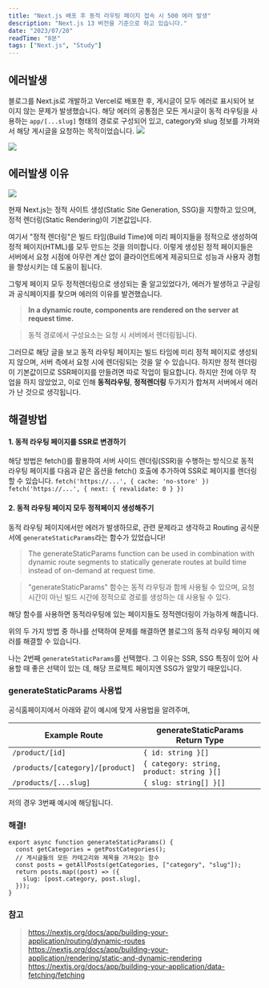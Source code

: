 ```yaml
---
title: "Next.js 배포 후 동적 라우팅 페이지 접속 시 500 에러 발생"
description: "Next.js 13 버전을 기준으로 하고 있습니다."
date: "2023/07/20"
readTime: "8분"
tags: ["Next.js", "Study"]
---
```


## 에러발생

블로그를 Next.js로 개발하고 Vercel로 배포한 후, 게시글이 모두 에러로 표시되어 보이지 않는 문제가 발생했습니다. 해당 에러의 공통점은 모든 게시글이 동적 라우팅을 사용하는 `app/[...slug]` 형태의 경로로 구성되어 있고, category와 slug 정보를 가져와서 해당 게시글을 요청하는 목적이었습니다.
![](/images/posts/next/STATIC-RENDERING/1.png)

![](/images/posts/next/STATIC-RENDERING/2.png)

## 에러발생 이유

![](/images/posts/next/STATIC-RENDERING/3.png)

현재 Next.js는 정적 사이트 생성(Static Site Generation, SSG)을 지향하고 있으며, 정적 렌더링(Static Rendering)이 기본값입니다.

여기서 "정적 렌더링"은 빌드 타임(Build Time)에 미리 페이지들을 정적으로 생성하여 정적 페이지(HTML)를 모두 만드는 것을 의미합니다. 이렇게 생성된 정적 페이지들은 서버에서 요청 시점에 아무런 계산 없이 클라이언트에게 제공되므로 성능과 사용자 경험을 향상시키는 데 도움이 됩니다.

그렇게 페이지 모두 정적렌더링으로 생성되는 줄 알고있었다가,
에러가 발생하고 구글링과 공식페이지를 찾으며 에러의 이유를 발견했습니다.

> **In a dynamic route, components are rendered on the server at request time.**

> 동적 경로에서 구성요소는 요청 시 서버에서 렌더링됩니다.

그러므로 해당 글을 보고 동적 라우팅 페이지는 빌드 타임에 미리 정적 페이지로 생성되지 않으며, 서버 측에서 요청 시에 렌더링되는 것을 알 수 있습니다.
하지만 정적 렌더링이 기본값이므로 SSR페이지를 만들려면 따로 작업이 필요합니다. 하지만 전에 아무 작업을 하지 않았었고,
이로 인해 **동적라우팅**, **정적렌더링** 두가지가 합쳐져 서버에서 에러가 난 것으로 생각됩니다.

## 해결방법

#### 1. 동적 라우팅 페이지를 SSR로 변경하기

해당 방법은 fetch()를 활용하여 서버 사이드 렌더링(SSR)을 수행하는 방식으로 동적 라우팅 페이지를 다음과 같은 옵션을 fetch() 호출에 추가하여 SSR로 페이지를 렌더링할 수 있습니다.
`fetch('https://...', { cache: 'no-store' })`
`fetch('https://...', { next: { revalidate: 0 } })`

#### 2. 동적 라우팅 페이지 모두 정적페이지 생성해주기

동적 라우팅 페이지에서만 에러가 발생하므로, 관련 문제라고 생각하고 Routing 공식문서에 `generateStaticParams`라는 함수가 있었습니다!

> The generateStaticParams function can be used in combination with dynamic route segments to statically generate routes at build time instead of on-demand at request time.

> "generateStaticParams" 함수는 동적 라우팅과 함께 사용될 수 있으며, 요청 시간이 아닌 빌드 시간에 정적으로 경로를 생성하는 데 사용될 수 있다.

해당 함수를 사용하면 동적라우팅에 있는 페이지들도 정적렌더링이 가능하게 해줍니다.

위의 두 가지 방법 중 하나를 선택하여 문제를 해결하면 블로그의 동적 라우팅 페이지 에러를 해결할 수 있습니다.

나는 2번째 `generateStaticParams`를 선택했다.
그 이유는 SSR, SSG 특징이 있어 사용할 때 좋은 선택이 있는 데, 해당 프로젝트 페이지엔 SSG가 알맞기 때문입니다.

### generateStaticParams 사용법

공식홈페이지에서 아래와 같이 예시에 맞게 사용법을 알려주며,

| Example Route                    | generateStaticParams Return Type          |
| -------------------------------- | ----------------------------------------- |
| `/product/[id]`                  | `{ id: string }[]`                        |
| `/products/[category]/[product]` | `{ category: string, product: string }[]` |
| `/products/[...slug]`            | `{ slug: string[] }[]`                    |

저의 경우 3번째 예시에 해당됩니다.

### 해결!

```
export async function generateStaticParams() {
  const getCategories = getPostCategories();
  // 게시글들의 모든 카테고리와 제목을 가져오는 함수
  const posts = getAllPosts(getCategories, ["category", "slug"]);
  return posts.map((post) => ({
    slug: [post.category, post.slug],
  }));
}
```

### 참고

> https://nextjs.org/docs/app/building-your-application/routing/dynamic-routes https://nextjs.org/docs/app/building-your-application/rendering/static-and-dynamic-rendering https://nextjs.org/docs/app/building-your-application/data-fetching/fetching
